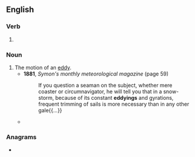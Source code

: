 ==English==

===Verb===
{{head|en|present participle}}

# {{present participle of|eddy|lang=en|nocat=1}}

===Noun===
{{en-noun}}

# The motion of an [[eddy]].
#* '''1881''', ''Symon's monthly meteorological magazine'' (page 59)
#*: If you question a seaman on the subject, whether mere coaster or circumnavigator, he will tell you that in a snow-storm, because of its constant '''eddyings''' and gyrations, frequent trimming of sails is more necessary than in any other gale{{...}}
#* {{quote-text|lang=en|year=1934|author={{w|George Orwell}}|title={{w|Burmese Days}}|chapter=22|url=http://www.gutenberg.net.au/ebooks02/0200051h.html|passage=At last, more from the natural '''eddying''' of the crowd than by his own effort, he found himself flung out into the open.}}

===Anagrams===
* {{anagrams|en|a=ddeginy|yedding}}